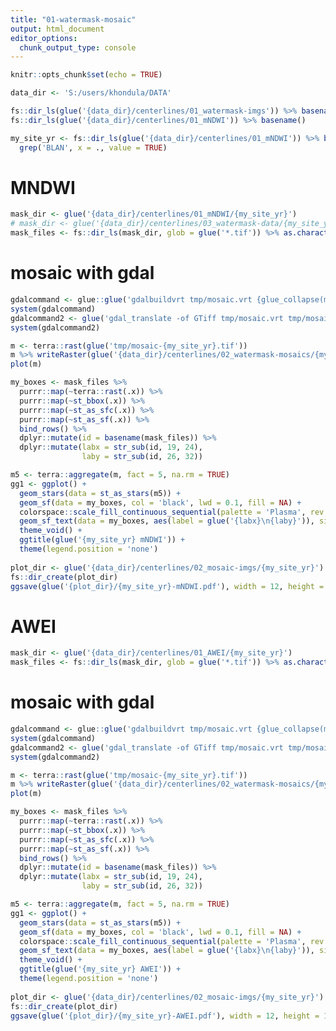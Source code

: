 ```yaml
---
title: "01-watermask-mosaic"
output: html_document
editor_options: 
  chunk_output_type: console
---
```


```r
knitr::opts_chunk$set(echo = TRUE)
```

```r
data_dir <- 'S:/users/khondula/DATA'

fs::dir_ls(glue('{data_dir}/centerlines/01_watermask-imgs')) %>% basename()
fs::dir_ls(glue('{data_dir}/centerlines/01_mNDWI')) %>% basename()

my_site_yr <- fs::dir_ls(glue('{data_dir}/centerlines/01_mNDWI')) %>% basename() %>%
  grep('BLAN', x = ., value = TRUE)
```

# MNDWI

```r
mask_dir <- glue('{data_dir}/centerlines/01_mNDWI/{my_site_yr}')
# mask_dir <- glue('{data_dir}/centerlines/03_watermask-data/{my_site_yr}')
mask_files <- fs::dir_ls(mask_dir, glob = glue('*.tif')) %>% as.character()
```

# mosaic with gdal

```r
gdalcommand <- glue::glue('gdalbuildvrt tmp/mosaic.vrt {glue_collapse(mask_files, sep = " ")}')
system(gdalcommand)
gdalcommand2 <- glue('gdal_translate -of GTiff tmp/mosaic.vrt tmp/mosaic-{my_site_yr}.tif')
system(gdalcommand2)

m <- terra::rast(glue('tmp/mosaic-{my_site_yr}.tif'))
m %>% writeRaster(glue('{data_dir}/centerlines/02_watermask-mosaics/{my_site_yr}-MNDWI.tif'))
plot(m)

my_boxes <- mask_files %>% 
  purrr::map(~terra::rast(.x)) %>% 
  purrr::map(~st_bbox(.x)) %>%
  purrr::map(~st_as_sfc(.x)) %>%
  purrr::map(~st_as_sf(.x)) %>% 
  bind_rows() %>% 
  dplyr::mutate(id = basename(mask_files)) %>%
  dplyr::mutate(labx = str_sub(id, 19, 24),
                laby = str_sub(id, 26, 32))

m5 <- terra::aggregate(m, fact = 5, na.rm = TRUE)
gg1 <- ggplot() +
  geom_stars(data = st_as_stars(m5)) +
  geom_sf(data = my_boxes, col = 'black', lwd = 0.1, fill = NA) +
  colorspace::scale_fill_continuous_sequential(palette = 'Plasma', rev = TRUE) +
  geom_sf_text(data = my_boxes, aes(label = glue('{labx}\n{laby}')), size = 2) +
  theme_void() +
  ggtitle(glue('{my_site_yr} mNDWI')) +
  theme(legend.position = 'none')
  
plot_dir <- glue('{data_dir}/centerlines/02_mosaic-imgs/{my_site_yr}')
fs::dir_create(plot_dir)
ggsave(glue('{plot_dir}/{my_site_yr}-mNDWI.pdf'), width = 12, height = 12)
```

# AWEI

```r
mask_dir <- glue('{data_dir}/centerlines/01_AWEI/{my_site_yr}')
mask_files <- fs::dir_ls(mask_dir, glob = glue('*.tif')) %>% as.character()
```

# mosaic with gdal

```r
gdalcommand <- glue::glue('gdalbuildvrt tmp/mosaic.vrt {glue_collapse(mask_files, sep = " ")}')
system(gdalcommand)
gdalcommand2 <- glue('gdal_translate -of GTiff tmp/mosaic.vrt tmp/mosaic-{my_site_yr}.tif')
system(gdalcommand2)

m <- terra::rast(glue('tmp/mosaic-{my_site_yr}.tif'))
m %>% writeRaster(glue('{data_dir}/centerlines/02_watermask-mosaics/{my_site_yr}-AWEI.tif'))
plot(m)

my_boxes <- mask_files %>% 
  purrr::map(~terra::rast(.x)) %>% 
  purrr::map(~st_bbox(.x)) %>%
  purrr::map(~st_as_sfc(.x)) %>%
  purrr::map(~st_as_sf(.x)) %>% 
  bind_rows() %>% 
  dplyr::mutate(id = basename(mask_files)) %>%
  dplyr::mutate(labx = str_sub(id, 19, 24),
                laby = str_sub(id, 26, 32))

m5 <- terra::aggregate(m, fact = 5, na.rm = TRUE)
gg1 <- ggplot() +
  geom_stars(data = st_as_stars(m5)) +
  geom_sf(data = my_boxes, col = 'black', lwd = 0.1, fill = NA) +
  colorspace::scale_fill_continuous_sequential(palette = 'Plasma', rev = TRUE) +
  geom_sf_text(data = my_boxes, aes(label = glue('{labx}\n{laby}')), size = 2) +
  theme_void() +
  ggtitle(glue('{my_site_yr} AWEI')) +
  theme(legend.position = 'none')
  
plot_dir <- glue('{data_dir}/centerlines/02_mosaic-imgs/{my_site_yr}')
fs::dir_create(plot_dir)
ggsave(glue('{plot_dir}/{my_site_yr}-AWEI.pdf'), width = 12, height = 12)
```

